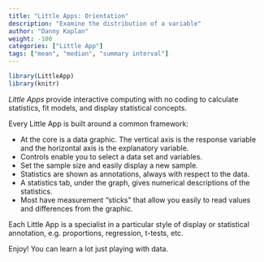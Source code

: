 ```yaml
---
title: "Little Apps: Orientation"
description: "Examine the distribution of a variable"
author: "Danny Kaplan"
weight: -100
categories: ["Little App"]
tags: ["mean", "median", "summary interval"]
---
```


```r
library(LittleApp)
library(knitr)
```

*Little Apps* provide interactive computing with no coding to calculate statistics, fit models, and display statistical concepts.

Every Little App is built around a common framework:

* At the core is a data graphic. The vertical axis is the response variable and the horizontal axis is the explanatory variable. 
* Controls enable you to select a data set and variables. 
* Set the sample size and easily display a new sample.
* Statistics are shown as annotations, always with respect to the data.
* A statistics tab, under the graph, gives numerical descriptions of the statistics.
* Most have measurement "sticks" that allow you easily to read values and differences from the graphic.

Each Little App is a specialist in a particular style of display or statistical annotation, e.g. proportions, regression, t-tests, etc.

Enjoy! You can learn a lot just playing with data.


